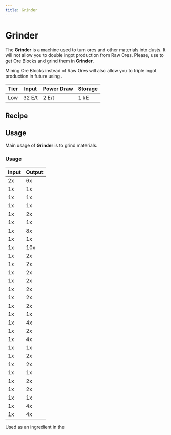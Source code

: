 ```yaml
---
title: Grinder
---
```


<ItemImage file="grinder" alt="Grinder" size="200" />

# Grinder

The **Grinder** is a machine used to turn ores and other materials into dusts. It will not allow you to double ingot production from Raw Ores. 
Please, use <McItem slug="techreborn:rock_cutter" /> to get Ore Blocks and grind them in **Grinder**.

Mining Ore Blocks instead of Raw Ores will also allow you to triple ingot production in future using <McItem slug="techreborn:industrial_grinder" />.


| Tier | Input   | Power Draw | Storage |
|------|---------|------------|---------|
| Low  | 32 E/t  | 2 E/t      | 1 kE    |


## Recipe

<CraftingTable recipe=" input minecraft:flint minecraft:flint minecraft:flint input minecraft:cobblestone techreborn:basic_machine_frame minecraft:cobblestone input air techreborn:electronic_circuit air output techreborn:grinder "/>

## Usage

Main usage of **Grinder** is to grind materials.

### Usage

| Input | Output |
|-------|--------|
| 2x <McItem slug="minecraft:bone"/> | 6x <McItem slug="minecraft:bone_meal"/> |
| 1x <McItem slug="minecraft:cobblestone"/> | 1x <McItem slug="minecraft:gravel"/> |
| 1x <McItem slug="minecraft:gravel"/> | 1x <McItem slug="minecraft:sand"/> |
| 1x <McItem slug="minecraft:netherrack"/> | 1x <McItem slug="techreborn:netherrack_dust"/> |
| 1x <McItem slug="minecraft:coal_ore"/> | 2x <McItem slug="minecraft:coal" /> |
| 1x <McItem slug="minecraft:diamond_ore"/> | 1x <McItem slug="minecraft:diamond"/> |
| 1x <McItem slug="minecraft:redstone_ore"/> | 8x <McItem slug="minecraft:redstone"/> |
| 1x <McItem slug="minecraft:emerald_ore"/> | 1x <McItem slug="minecraft:emerald"/> |
| 1x <McItem slug="minecraft:lapis_lazuli_ore"/> | 10x <McItem slug="minecraft:lapis_lazuli"/> |
| 1x <McItem slug="minecraft:iron_ore"/> | 2x <McItem slug="minecraft:raw_iron"/> |
| 1x <McItem slug="minecraft:gold_ore"/> | 2x <McItem slug="minecraft:raw_gold"/> |
| 1x <McItem slug="techreborn:bauxite_ore"/> | 2x <McItem slug="techreborn:bauxite_dust"/> |
| 1x <McItem slug="techreborn:galena_ore"/> | 2x <McItem slug="techreborn:galena_dust"/> |
| 1x <McItem slug="techreborn:lead_ore"/> | 2x <McItem slug="techreborn:raw_lead"/> |
| 1x <McItem slug="techreborn:silver_ore"/> | 2x <McItem slug="techreborn:raw_silver"/> |
| 1x <McItem slug="techreborn:tin_ore"/> | 2x <McItem slug="techreborn:raw_tin"/> |
| 1x <McItem slug="minecraft:charcoal"/> | 1x <McItem slug="techreborn:charcoal_dust"/> |
| 1x <McItem slug="minecraft:obsidian"/> | 4x <McItem slug="techreborn:obsidian_dust"/> |
| 1x <McItem slug="minecraft:andesite"/> | 2x <McItem slug="techreborn:andesite_dust"/> |
| 1x <McItem slug="minecraft:blaze_rod"/> | 4x <McItem slug="minecraft:blaze_powder"/> |
| 1x <McItem slug="minecraft:diorite"/> | 1x <McItem slug="techreborn:diorite_dust"/> |
| 1x <McItem slug="minecraft:eye_of_ender"/> | 2x <McItem slug="techreborn:ender_eye_dust"/> |
| 1x <McItem slug="minecraft:ender_pearl"/> | 2x <McItem slug="techreborn:ender_pearl_dust"/> |
| 1x <McItem slug="minecraft:flint"/> | 1x <McItem slug="techreborn:flint_dust"/> |
| 1x <McItem slug="minecraft:granite"/> | 2x <McItem slug="techreborn:granite_dust"/> |
| 1x <McItem slug="minecraft:nether_quartz_ore"/> | 2x <McItem slug="minecraft:nether_quartz"/> |
| 1x <McItem slug="minecraft:nether_quartz"/> | 1x <McItem slug="techreborn:quartz_dust"/> |
| 1x <McItem slug="minecraft:block_of_quartz"/> | 4x <McItem slug="techreborn:quartz_dust"/> |
| 1x <McItem slug="minecraft:white_wool"/> | 4x <McItem slug="minecraft:string"/> |


Used as an ingredient in the

<CraftingTable recipe=" input techreborn:industrial_electrolyzer techreborn:advanced_circuit techreborn:grinder input techreborn:diamond_grinding_head techreborn:diamond_grinding_head techreborn:diamond_grinding_head input techreborn:advanced_circuit techreborn:advanced_machine_frame techreborn:advanced_circuit output techreborn:industrial_grinder "/>
